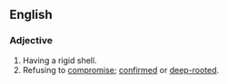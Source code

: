 {{also|hardshell}}

==English==

===Adjective===
{{en-adj|head=[[hard]]-[[shell]]}}

# Having a rigid shell.
# Refusing to [[compromise]]; [[confirmed]] or [[deep-rooted]].